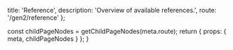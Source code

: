 
  title: 'Reference',
  description: 'Overview of available references.',
  route: '/gen2/reference'
};

  const childPageNodes = getChildPageNodes(meta.route);
  return {
    props: {
      meta,
      childPageNodes
    }
  };
}

<Overview childPageNodes={props.childPageNodes} />
